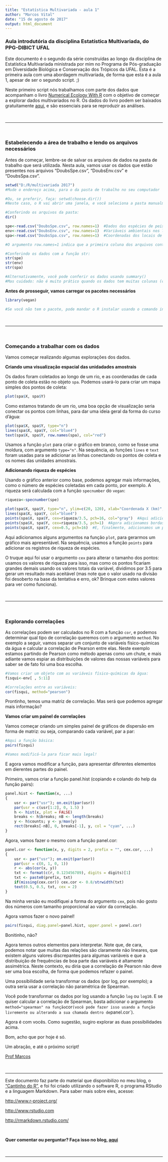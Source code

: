 ---
title: "Estatística Multivariada - aula 1"
author: "Marcos Vital"
date: "15 de agosto de 2017"
output: html_document
---

### Aula introdutória da disciplina Estatística Multivariada, do PPG-DIBICT UFAL

Este documento é o segundo da série construídas ao longo da disciplina de Estatística Multivariada ministrada por mim no Programa de Pós-graduação em Diversidade Biológica e Conservação dos Trópicos da UFAL. Esta é a primeira aula com uma abordagem multivariada, de forma que esta é a aula 1, apesar de ser o segundo script. ;)

Neste primeiro script nós trabalhamos com parte dos dados que acompanham o livro [Numerical Ecology With R](http://adn.biol.umontreal.ca/~numericalecology/numecolR/) com o objetivo de começar a explorar dados multivariados no R. Os dados do livro podem ser baixados gratuitamente [aqui](http://adn.biol.umontreal.ca/~numericalecology/numecolR/), e são essenciais para se reproduzir as análises.

\ 

***

\ 

### Estabelecendo a área de trabalho e lendo os arquivos necessários

Antes de começar, lembre-se de salvar os arquivos de dados na pasta de trabalho que será utilizada. Nesta aula, vamos usar os dados que estão presentes nos arquivos "DoubsSpe.csv", "DoubsEnv.csv" e "DoubsSpa.csv".

```{r}
setwd("D:/R/multivariada 2017")
#Mude o endereço acima, para o da pasta de trabalho no seu computador

#Ou, se preferir, faça: setwd(choose.dir())
#Neste caso, o R vai abrir uma janela, e você seleciona a pasta manualmente

#Conferindo os arquivos da pasta:
dir()

spe<-read.csv("DoubsSpe.csv", row.names=1)  #Dados das espécies de peixes
env<-read.csv("DoubsEnv.csv", row.names=1)  #Variáveis ambientais nos locais de coleta
spa<-read.csv("DoubsSpa.csv", row.names=1)  #Coordenadas dos locais de coleta

#O argumento row.names=1 indica que a primeira coluna dos arquivos contém os nomes das unidades amostrais

#Conferindo os dados com a função str:
str(spe)
str(env)
str(spa)

#Alternativamente, você pode conferir os dados usando summary()
#Mas cuidado: não é muito prático quando os dados tem muitas colunas (como é o caso do nosso objeto spe)

```

**Antes de prosseguir, vamos carregar os pacotes necessários**

```{r}
library(vegan)

#Se você não tem o pacote, pode mandar o R instalar usando o comando install.packages("vegan")

```


\ 

***

\ 

### Começando a trabalhar com os dados

Vamos começar realizando algumas explorações dos dados.

**Criando uma visualização espacial das unidadades amostrais**

Os dados foram coletados ao longo de um rio, e as coordenadas de cada ponto de coleta estão no objeto `spa`. Podemos usará-lo para criar um mapa simples dos pontos de coleta:

```{r}
plot(spa$X, spa$Y)
```

Como estamos tratando de um rio, uma boa opção de visualização seria conectar os pontos com linhas, para dar uma ideia geral da forma do curso d'água:

```{r, fig.height=8}
plot(spa$X, spa$Y, type="n")
lines(spa$X, spa$Y, col="blue4")
text(spa$X, spa$Y, row.names(spa), col="red")

```

Usamos a função `plot` para criar o gráfico em branco, como se fosse uma moldura, com argumento `type="n"`. Na sequência, as funções `lines` e `text` foram usadas para se adicionar as linhas conectando os pontos de coleta e os nomes das unidades amostrais.


**Adicionando riqueza de espécies**

Usando o gráfico anterior como base, podemos agregar mais informações, como o número de espécies coletadas em cada ponto, por exemplo. A riqueza será calculada com a função `specnumber` do `vegan`:

```{r, fig.height=8}
riqueza<-specnumber(spe)

plot(spa$X, spa$Y, type="n", ylim=c(20, 120), xlab="Coordenada X (km)", ylab="Coordenada Y (km)", las=1)
lines(spa$X, spa$Y, col="blue4")
points(spa$X, spa$Y, cex=riqueza/3.5, pch=16, col="gray")  #Aqui adicionamos círculos cinza, com tamanho proporcional ao número de espécies de cada ponto.
points(spa$X, spa$Y, cex=riqueza/3.5, pch=1)  #Agora adicionamos bordas aos círculos.
points(spa$X, spa$Y, cex=0.5, pch=16)  #E, finalmente, adicionamos um ponto central em cada ponto.

```

Aqui adicionamos alguns argumentos na função `plot`, para gerarmos um gráfico mais apresentável. Na sequência, usamos a função `points` para adicionar os registros de riqueza de espécies.

O truque aqui foi usar o argumento `cex` para alterar o tamanho dos pontos: usamos os valores de riqueza para isso, mas como os pontos ficariam grandes demais usando os valores totais da variável, dividimos por 3.5 para gerar um resultado mais aceitável (mas note que o valor usado na divisão foi desoberto na base da tentativa e erro, ok? Brinque com estes valores para ver como funciona).


\ 

***

\ 

### Explorando correlações

As correlações podem ser calculados no R com a função `cor`, e podemos determinar qual tipo de correlação queremos com o argumento `method`. No exemplo a seguir, vamos separar um conjunto de variáveis físico-químicas da água e calcular a correlação de Pearson entre elas. Neste exemplo estamos partindo de Pearson como método apenas como um chute, e mais adiante vamos espiar as distribuições de valores das nossas variáveis para saber se de fato foi uma boa escolha.


```{r}
#Vamos criar um objeto com as variáveis físico-químicas da água:
fisqui<-env[ , 5:11]

#Correlações entre as variáveis:
cor(fisqui, method="pearson")

```

Prontinho, temos uma matriz de correlação. Mas será que podemos agregar mais informação?

**Vamos criar um painel de correlações**

Vamos começar criando um simples painel de gráficos de dispersão em forma de matriz: ou seja, comparando cada variável, par a par:

```{r}
#Aqui a função básica:
pairs(fisqui)

#Vamos modificá-la para ficar mais legal!
```

E agora vamos modificar a função, para apresentar diferentes elementos em dierentes partes do painel.

Primeiro, vamos criar a função panel.hist
(copiando e colando do help da função pairs):

```{r}
panel.hist <- function(x, ...)
{
    usr <- par("usr"); on.exit(par(usr))
    par(usr = c(usr[1:2], 0, 1.5) )
    h <- hist(x, plot = FALSE)
    breaks <- h$breaks; nB <- length(breaks)
    y <- h$counts; y <- y/max(y)
    rect(breaks[-nB], 0, breaks[-1], y, col = "cyan", ...)
}

```

Agora, vamos fazer o mesmo com a função panel.cor:

```{r}
panel.cor <- function(x, y, digits = 2, prefix = "", cex.cor, ...)
{
    usr <- par("usr"); on.exit(par(usr))
    par(usr = c(0, 1, 0, 1))
    r <- abs(cor(x, y))
    txt <- format(c(r, 0.123456789), digits = digits)[1]
    txt <- paste0(prefix, txt)
    if(missing(cex.cor)) cex.cor <- 0.8/strwidth(txt)
    text(0.5, 0.5, txt, cex = 2)
}
```

Na minha versão eu modifiquei a forma do argumento `cex`, pois não gosto dos números com tamanho proporcional ao valor da correlação.

Agora vamos fazer o novo painel!

```{r, fig.height=8, fig.width=8}

pairs(fisqui, diag.panel=panel.hist, upper.panel = panel.cor)
```

Bonitinho, não?

Agora temos outros elementos para interpretar. Note que, de cara, podemos notar que muitas das relações são claramente não lineares, que existem alguns valores discrepantes para algumas variáveis e que a distribuição de frequências de boa parte das variáveis é altamente assimétrica. Neste contexto, eu diria que a correlação de Pearson não deve ser uma boa escolha, de forma que podemos refazer o painel.

Uma possibilidade seria transformar os dados (por log, por exemplo); a outra seria usar a correlação não paramétrica de Spearman.

Você pode transformar os dados por log usando a função `log` ou `log10`. E se quiser calcular a correlação de Spearman, basta adicionar o argumento `method="spearman" na função `cor` (você pode fazer isso usando a função livremente ou alterando a sua chamada dentro de `panel.cor`).

Agora é com vocês. Como sugestão, sugiro explorar as duas possibilidades acima.

Bom, acho que por hoje é só.

Um abração, e até o próximo script!


[Prof Marcos](https://medium.com/@marcosvital)

\ 

***

Este documento faz parte do material que disponibilizo no meu blog, o ["Cantinho do R"](http://cantinhodor.wordpress.com/), e foi  foi criado utilizando o software R, o programa RStudio e a linguagem Markdown. Para saber mais sobre eles, acesse:

<http://www.r-project.org/>

<http://www.rstudio.com>

<http://rmarkdown.rstudio.com/>


\ 

**Quer comentar ou perguntar? Faça isso no blog, [aqui](https://cantinhodor.wordpress.com/arquivo/)**

\ 

***

